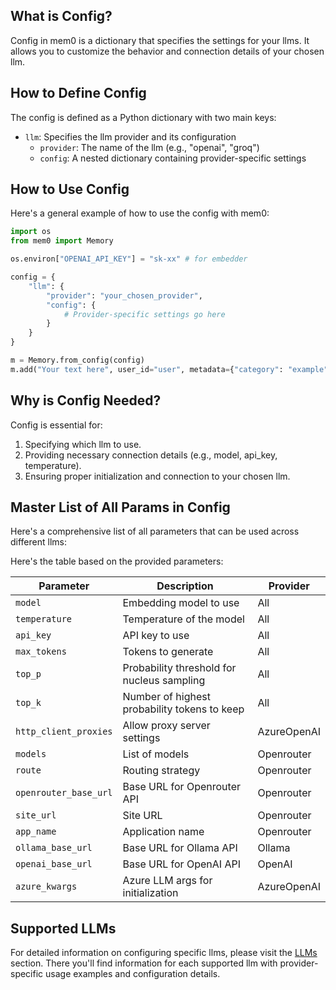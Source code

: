 ## What is Config?

Config in mem0 is a dictionary that specifies the settings for your llms. It allows you to customize the behavior and connection details of your chosen llm.

## How to Define Config

The config is defined as a Python dictionary with two main keys:
- `llm`: Specifies the llm provider and its configuration
  - `provider`: The name of the llm (e.g., "openai", "groq")
  - `config`: A nested dictionary containing provider-specific settings

## How to Use Config

Here's a general example of how to use the config with mem0:

```python
import os
from mem0 import Memory

os.environ["OPENAI_API_KEY"] = "sk-xx" # for embedder

config = {
    "llm": {
        "provider": "your_chosen_provider",
        "config": {
            # Provider-specific settings go here
        }
    }
}

m = Memory.from_config(config)
m.add("Your text here", user_id="user", metadata={"category": "example"})
```

## Why is Config Needed?

Config is essential for:
1. Specifying which llm to use.
2. Providing necessary connection details (e.g., model, api_key, temperature).
3. Ensuring proper initialization and connection to your chosen llm.

## Master List of All Params in Config

Here's a comprehensive list of all parameters that can be used across different llms:

Here's the table based on the provided parameters:

| Parameter            | Description                                   | Provider          |
|----------------------|-----------------------------------------------|-------------------|
| `model`              | Embedding model to use                        | All               |
| `temperature`        | Temperature of the model                      | All               |
| `api_key`            | API key to use                                | All               |
| `max_tokens`         | Tokens to generate                            | All               |
| `top_p`              | Probability threshold for nucleus sampling    | All               |
| `top_k`              | Number of highest probability tokens to keep  | All               |
| `http_client_proxies`| Allow proxy server settings                   | AzureOpenAI       |
| `models`             | List of models                                | Openrouter        |
| `route`              | Routing strategy                              | Openrouter        |
| `openrouter_base_url`| Base URL for Openrouter API                   | Openrouter        |
| `site_url`           | Site URL                                      | Openrouter        |
| `app_name`           | Application name                              | Openrouter        |
| `ollama_base_url`    | Base URL for Ollama API                       | Ollama            |
| `openai_base_url`    | Base URL for OpenAI API                       | OpenAI            |
| `azure_kwargs`       | Azure LLM args for initialization             | AzureOpenAI       |


## Supported LLMs

For detailed information on configuring specific llms, please visit the [LLMs](./models) section. There you'll find information for each supported llm with provider-specific usage examples and configuration details.
